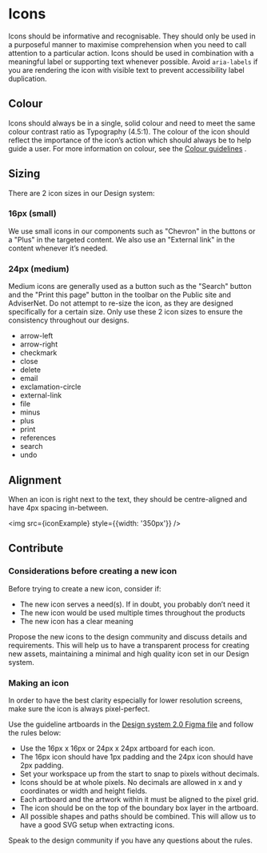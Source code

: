 
<Meta title="Foundations/Icon" />

# Icons

Icons should be informative and recognisable. They should only be used in a purposeful manner to maximise comprehension when you need to call attention to a particular action. 
Icons should be used in combination with a meaningful label or supporting text whenever possible. Avoid `aria-labels` if you are rendering the icon with visible text to prevent accessibility label duplication.

## Colour

Icons should always be in a single, solid colour and need to meet the same colour contrast ratio as Typography (4.5:1). The colour of the icon should reflect the importance of the icon’s action which should always be to help guide a user. For more information on colour, see the [Colour guidelines](/design-system/?path=/story/foundations-colours--page) . 

## Sizing

There are 2 icon sizes in our Design system:

### 16px (small)

We use small icons in our components such as "Chevron" in the buttons or a "Plus" in the targeted content. We also use an "External link" in the content whenever it’s needed.

### 24px (medium)

Medium icons are generally used as a button such as the "Search" button and the "Print this page" button in the toolbar on the Public site and AdviserNet.
Do not attempt to re-size the icon, as they are designed specifically for a certain size. Only use these 2 icon sizes to ensure the consistency throughout our designs.

<ul class="cads-styleguide-icon-list">
  <li>
    <span class="cads-icon_arrow-left"></span>
    <span>arrow-left</span>
  </li>
  <li>
    <span class="cads-icon_arrow-right"></span>
    <span>arrow-right</span>
  </li>
  <li>
    <span class="cads-icon_checkmark"></span>
    <span>checkmark</span>
  </li>
  <li>
    <span class="cads-icon_close"></span>
    <span>close</span>
  </li>
  <li>
    <span class="cads-icon_delete"></span>
    <span>delete</span>
  </li>
  <li>
    <span class="cads-icon_email"></span>
    <span>email</span>
  </li>
  <li>
    <span class="cads-icon_exclamation-circle"></span>
    <span>exclamation-circle</span>
  </li>
  <li>
    <span class="cads-icon_external-link"></span>
    <span>external-link</span>
  </li>
  <li>
    <span class="cads-icon_file"></span>
    <span>file</span>
  </li>
  <li>
    <span class="cads-icon_minus"></span>
    <span>minus</span>
  </li>
  <li>
    <span class="cads-icon_plus"></span>
    <span>plus</span>
  </li>
  <li>
    <span class="cads-icon_print"></span>
    <span>print</span>
  </li>
  <li>
    <span class="cads-icon_references"></span>
    <span>references</span>
  </li>
  <li>
    <span class="cads-icon_search"></span>
    <span>search</span>
  </li>
  <li>
    <span class="cads-icon_undo"></span>
    <span>undo</span>
  </li>
</ul>

## Alignment

When an icon is right next to the text, they should be centre-aligned and have 4px spacing in-between.

<img src={iconExample} style={{width: '350px'}} />

## Contribute

### Considerations before creating a new icon

Before trying to create a new icon, consider if:
- The new icon serves a need(s). If in doubt, you probably don’t need it
- The new icon would be used multiple times throughout the products
- The new icon has a clear meaning

Propose the new icons to the design community and discuss details and requirements. This will help us to have a transparent process for creating new assets, maintaining a minimal and high quality icon set in our Design system. 

### Making an icon

In order to have the best clarity especially for lower resolution screens, make sure the icon is always pixel-perfect.

Use the guideline artboards in the [Design system 2.0 Figma file](https://www.figma.com/file/J9qfbS9n1pUM2dpRQnTXUD/?node-id=716%3A0) and follow the rules below:

- Use the 16px x 16px or 24px x 24px artboard for each icon.
- The 16px icon should have 1px padding and the 24px icon should have 2px padding.
- Set your workspace up from the start to snap to pixels without decimals.
- Icons should be at whole pixels. No decimals are allowed in x and y coordinates or width and height fields.
- Each artboard and the artwork within it must be aligned to the pixel grid. 
- The icon should be on the top of the boundary box layer in the artboard. 
- All possible shapes and paths should be combined. This will allow us to have a good SVG setup when extracting icons.

Speak to the design community if you have any questions about the rules.
